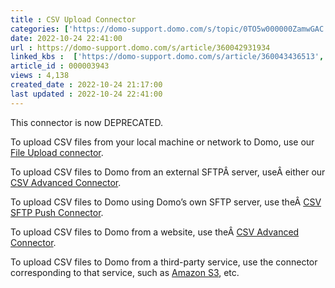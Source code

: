 ```yaml
---
title : CSV Upload Connector
categories: ['https://domo-support.domo.com/s/topic/0TO5w000000ZamwGAC']
date: 2022-10-24 22:41:00
url : https://domo-support.domo.com/s/article/360042931934
linked_kbs :  ['https://domo-support.domo.com/s/article/360043436513', 'https://domo-support.domo.com/s/article/360042925494', 'https://domo-support.domo.com/s/knowledge-base', 'https://domo-support.domo.com/s/article/360043429953', 'https://domo-support.domo.com/s/article/360042931914', 'https://domo-support.domo.com/s/article/360043436393', 'https://domo-support.domo.com/s/article/360043436573', 'https://domo-support.domo.com/s/article/360042931934', 'https://domo-support.domo.com/s/article/360043429933', 'https://domo-support.domo.com/s/article/360043429693', 'https://domo-support.domo.com/s/topic/0TO5w000000ZamwGAC', 'https://domo-support.domo.com/s/article/360043429913']
article_id : 000003943
views : 4,138
created_date : 2022-10-24 21:17:00
last updated : 2022-10-24 22:41:00
---
```




This connector is now DEPRECATED.


To upload CSV files from your local machine or network to Domo, use our [File Upload connector](..\file_upload_connector\index.html "File Upload Connector").


To upload CSV files to Domo from an external SFTPÂ server, useÂ either our [CSV Advanced Connector](..\csv_advanced_connector\index.html "CSV-SFTP Connector").


To upload CSV files to Domo using Domo's own SFTP server, use theÂ [CSV SFTP Push Connector](..\csv_sftp_push_connector\index.html "CSV SFTP Push Connector").


To upload CSV files to Domo from a website, use theÂ [CSV Advanced Connector](..\csv_advanced_connector\index.html "CSV Advanced Connector").


To upload CSV files to Domo from a third-party service, use the connector corresponding to that service, such as [Amazon S3](..\amazon_s3_connector\index.html "Box Connector"), etc.